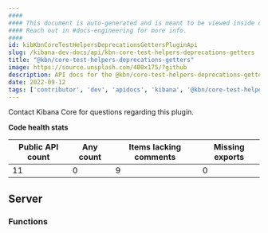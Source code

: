 ```yaml
---
####
#### This document is auto-generated and is meant to be viewed inside our experimental, new docs system.
#### Reach out in #docs-engineering for more info.
####
id: kibKbnCoreTestHelpersDeprecationsGettersPluginApi
slug: /kibana-dev-docs/api/kbn-core-test-helpers-deprecations-getters
title: "@kbn/core-test-helpers-deprecations-getters"
image: https://source.unsplash.com/400x175/?github
description: API docs for the @kbn/core-test-helpers-deprecations-getters plugin
date: 2022-09-12
tags: ['contributor', 'dev', 'apidocs', 'kibana', '@kbn/core-test-helpers-deprecations-getters']
---
```




Contact Kibana Core for questions regarding this plugin.

**Code health stats**

| Public API count  | Any count | Items lacking comments | Missing exports |
|-------------------|-----------|------------------------|-----------------|
| 11 | 0 | 9 | 0 |

## Server

### Functions
<DocDefinitionList data={kbnCoreTestHelpersDeprecationsGettersObj.server.functions}/>

